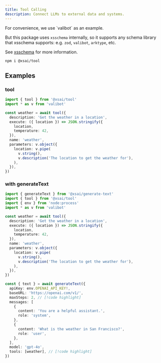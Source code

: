 ```yaml
---
title: Tool Calling
description: Connect LLMs to external data and systems.
---
```


<Callout>
  For convenience, we use `valibot` as an example.

  But this package uses `xsschema` internally, so it supports any schema library that xsschema supports: e.g. `zod`, `valibot`, `arktype`, etc.

  See [xsschema](./top-level/xsschema) for more information.
</Callout>


<PkgSizeBadge pkg="@xsai/tool" />

```package-install
npm i @xsai/tool
```

## Examples

### tool

```ts twoslash
import { tool } from '@xsai/tool'
import * as v from 'valibot'

const weather = await tool({
  description: 'Get the weather in a location',
  execute: ({ location }) => JSON.stringify({
    location,
    temperature: 42,
  }),
  name: 'weather',
  parameters: v.object({
    location: v.pipe(
      v.string(),
      v.description('The location to get the weather for'),
    ),
  }),
})
```

### with generateText

```ts twoslash
import { generateText } from '@xsai/generate-text'
import { tool } from '@xsai/tool'
import { env } from 'node:process'
import * as v from 'valibot'

const weather = await tool({
  description: 'Get the weather in a location',
  execute: ({ location }) => JSON.stringify({
    location,
    temperature: 42,
  }),
  name: 'weather',
  parameters: v.object({
    location: v.pipe(
      v.string(),
      v.description('The location to get the weather for'),
    ),
  }),
})

const { text } = await generateText({
  apiKey: env.OPENAI_API_KEY!,
  baseURL: 'https://openai.com/v1/',
  maxSteps: 2, // [!code highlight]
  messages: [
    {
      content: 'You are a helpful assistant.',
      role: 'system',
    },
    {
      content: 'What is the weather in San Francisco?',
      role: 'user',
    },
  ],
  model: 'gpt-4o',
  tools: [weather], // [!code highlight]
})
```
